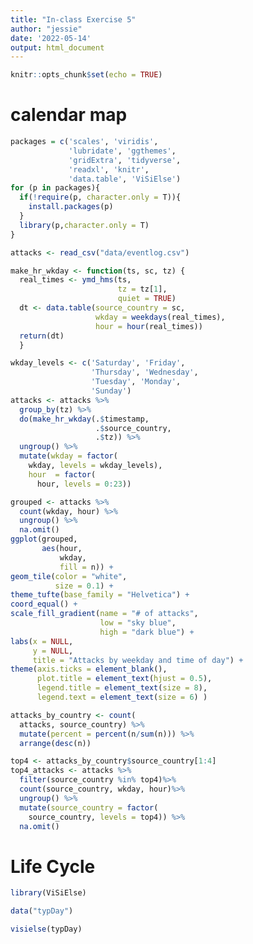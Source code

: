 ```yaml
---
title: "In-class Exercise 5"
author: "jessie"
date: '2022-05-14'
output: html_document
---
```


```r
knitr::opts_chunk$set(echo = TRUE)
```

# calendar map
```r
packages = c('scales', 'viridis', 
             'lubridate', 'ggthemes', 
             'gridExtra', 'tidyverse', 
             'readxl', 'knitr',
             'data.table', 'ViSiElse')
for (p in packages){
  if(!require(p, character.only = T)){
    install.packages(p)
  }
  library(p,character.only = T)
}
```

```r
attacks <- read_csv("data/eventlog.csv")
```

```r
make_hr_wkday <- function(ts, sc, tz) {
  real_times <- ymd_hms(ts, 
                        tz = tz[1], 
                        quiet = TRUE)
  dt <- data.table(source_country = sc,
                   wkday = weekdays(real_times),
                   hour = hour(real_times))
  return(dt)
  }
```

```r
wkday_levels <- c('Saturday', 'Friday', 
                  'Thursday', 'Wednesday', 
                  'Tuesday', 'Monday', 
                  'Sunday')
attacks <- attacks %>%
  group_by(tz) %>%
  do(make_hr_wkday(.$timestamp, 
                   .$source_country, 
                   .$tz)) %>% 
  ungroup() %>% 
  mutate(wkday = factor(
    wkday, levels = wkday_levels),
    hour  = factor(
      hour, levels = 0:23))
```

```r
grouped <- attacks %>% 
  count(wkday, hour) %>% 
  ungroup() %>%
  na.omit()
ggplot(grouped, 
       aes(hour, 
           wkday, 
           fill = n)) + 
geom_tile(color = "white", 
          size = 0.1) + 
theme_tufte(base_family = "Helvetica") + 
coord_equal() +
scale_fill_gradient(name = "# of attacks",
                    low = "sky blue", 
                    high = "dark blue") +
labs(x = NULL, 
     y = NULL, 
     title = "Attacks by weekday and time of day") +
theme(axis.ticks = element_blank(),
      plot.title = element_text(hjust = 0.5),
      legend.title = element_text(size = 8),
      legend.text = element_text(size = 6) )
```

```r
attacks_by_country <- count(
  attacks, source_country) %>%
  mutate(percent = percent(n/sum(n))) %>%
  arrange(desc(n))

```

```r
top4 <- attacks_by_country$source_country[1:4]
top4_attacks <- attacks %>%
  filter(source_country %in% top4)%>%
  count(source_country, wkday, hour)%>%
  ungroup() %>%
  mutate(source_country = factor(
    source_country, levels = top4)) %>%
  na.omit()
```

# Life Cycle
```r
library(ViSiElse)
```

```r
data("typDay")
```

```r
visielse(typDay)
```
